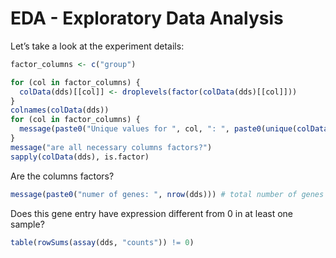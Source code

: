 # EDA - Exploratory Data Analysis

Let's take a look at the experiment details:

```r
factor_columns <- c("group")
```

```r
for (col in factor_columns) {
  colData(dds)[[col]] <- droplevels(factor(colData(dds)[[col]])) 
}
colnames(colData(dds))
for (col in factor_columns) {
  message(paste0("Unique values for ", col, ": ", paste0(unique(colData(dds)[[col]]), collapse = ", ")))
}
message("are all necessary columns factors?")
sapply(colData(dds), is.factor)
```


Are the columns factors? 

```r
message(paste0("numer of genes: ", nrow(dds))) # total number of genes
```

Does this gene entry have expression different from 0 in at least one sample?
```r

table(rowSums(assay(dds, "counts")) != 0)
```
